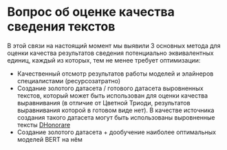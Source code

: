# Вопрос об оценке качества сведения текстов

В этой связи на настоящий момент мы выявили 3 основных метода для оценки качества результатов сведения потенциально эквивалентных единиц, каждый из которых, тем не менее требует оптимизации:

- Качественный отсмотр результатов работы моделей и элайнеров специалистами (ресурсозатратно)
- Создание золотого датасета / готового датасета выровненных текстов, который может быть использован для оценки качества выравнивания (в отличие от Цветной Триоди, результатов выравнивания которой в готовом виде нет). В качестве источника создания такого датасета могут быть использованы выровненные тексты [DHonorare](https://dhonorare.ru/texts/trebnik/molitvy-v-pervyy-den-posle-rozhdeniya-mladentsa)
- Создание золотого датасета + дообучение наиболее оптимальных моделей BERT на нём